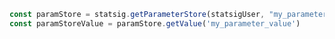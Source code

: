 ```jsx
const paramStore = statsig.getParameterStore(statsigUser, "my_parameters")
const paramStoreValue = paramStore.getValue('my_parameter_value')
```

